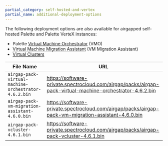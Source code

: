 ```yaml
---
partial_category: self-hosted-and-vertex
partial_name: additional-deployment-options
---
```


The following deployment options are also available for airgapped self-hosted Palette and Palette VerteX instances:

- Palette [Virtual Machine Orchestrator](/vm-management/) (VMO)
- [Virtual Machine Migration Assistant](/vm-management/vm-migration-assistant/) (VM Migration Assistant)
- [Virtual Clusters](/clusters/palette-virtual-clusters/)

| File Name                                                     | URL                                                                                                       |
| ------------------------------------------------------------- | --------------------------------------------------------------------------------------------------------- |
| `airgap-pack-virtual-machine-orchestrator-4.6.2.bin`          | https://software-private.spectrocloud.com/airgap/packs/airgap-pack-virtual-machine-orchestrator-4.6.2.bin |
| `airgap-pack-vm-migration-assistant-4.6.0.bin`                | https://software-private.spectrocloud.com/airgap/packs/airgap-pack-vm-migration-assistant-4.6.0.bin       |
| `airgap-pack-vcluster-4.6.1.bin`                              | https://software-private.spectrocloud.com/airgap/packs/airgap-pack-vcluster-4.6.1.bin                     |
